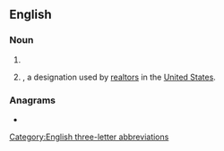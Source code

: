 {{also|abr.}}
==English==

===Noun===
{{en-noun}}

# {{initialism of|[[acrylonitrile]]-[[butadiene]] [[rubber]]|lang=en}}
# {{initialism of|[[accredited]] [[b]]uyer [[representative]]|nodot=1|lang=en}}, a designation used by [[realtor]]s in the [[United States]].

===Anagrams===
* {{anagrams|en|a=abr|ARB|Arb.|Bar|Bar.|Rab|arb|bar|bar-|bra}}

[[Category:English three-letter abbreviations]]